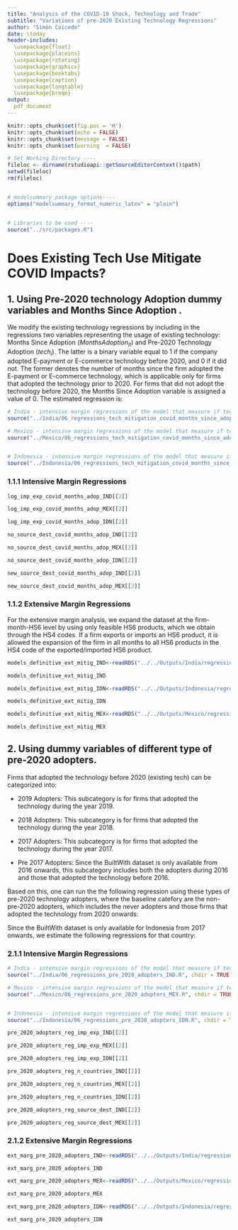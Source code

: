 ```yaml
---
title: "Analysis of the COVID-19 Shock, Technology and Trade"
subtitle: "Variations of pre-2020 Existing Technology Regressions"
author: "Simón Caicedo"
date: \today
header-includes:
  \usepackage{float}
  \usepackage{placeins}
  \usepackage{rotating}
  \usepackage{graphicx}
  \usepackage{booktabs}
  \usepackage{caption}
  \usepackage{longtable}
  \usepackage{breqn}
output:
  pdf_document
---
```


```r
knitr::opts_chunk$set(fig.pos = 'H')
knitr::opts_chunk$set(echo = FALSE)
knitr::opts_chunk$set(message = FALSE)
knitr::opts_chunk$set(warning  = FALSE)
```

```r

# Set Working Directory ----
fileloc <- dirname(rstudioapi::getSourceEditorContext()$path)
setwd(fileloc)
rm(fileloc)


# modelsummary package options----
options("modelsummary_format_numeric_latex" = "plain")


# Libraries to be used ----
source("../src/packages.R")

```


# Does Existing Tech Use Mitigate COVID Impacts?

## 1. Using Pre-2020 technology Adoption dummy variables and Months Since Adoption  . 

We modify the existing technology regressions by including in the regressions two variables representing the usage of existing technology: Months Since Adoption ($MonthsAdoption_{it}$) and Pre-2020 Technology Adoption ($tech_i$). The latter is a binary variable equal to 1 if the company adopted E-payment or E-commerce technology before 2020, and 0 if it did not. The former denotes the number of months since the firm adopted the E-payment or E-commerce technology, which is applicable only for firms that adopted the technology prior to 2020. For firms that did not adopt the technology before 2020, the Months Since Adoption variable is assigned a value of 0. The estimated regression is:


\begin{dmath}\label{reg_2}
y_{ipt} = \alpha_0 + \alpha_1 MonthsAdoption_{it} \cdot covid_t + \alpha_2 MonthsAdoption_{it} \cdot covid_t \cdot category_p + \alpha_3 tech_i \cdot covid_t + \alpha_4 tech_i \cdot covid_t \cdot category_p  +\alpha_5 covid_t \cdot category_p + FE_p + FE_i + FE_t + \epsilon_{ipt}
\end{dmath}




```r

# India - intensive margin regressions of the model that measure if tech adoption mitigated covid impacts using months since adoption
source("../India/06_regressions_tech_mitigation_covid_months_since_adoption_IND.R", chdir = TRUE)

# Mexico - intensive margin regressions of the model that measure if tech adoption mitigated covid impacts 
source("../Mexico/06_regressions_tech_mitigation_covid_months_since_adoption_MEX.R", chdir = TRUE)


# Indonesia - intensive margin regressions of the model that measure if tech adoption mitigated covid impacts
source("../Indonesia/06_regressions_tech_mitigation_covid_months_since_adoption_IDN.R", chdir = TRUE)


```

### 1.1.1 Intensive Margin Regressions


```r

log_imp_exp_covid_months_adop_IND[[2]]

```



```r

log_imp_exp_covid_months_adop_MEX[[2]]

```


```r

log_imp_exp_covid_months_adop_IDN[[2]]

```




```r

no_source_dest_covid_months_adop_IND[[2]]

```



```r

no_source_dest_covid_months_adop_MEX[[2]]

```



```r

no_source_dest_covid_months_adop_IDN[[2]]

```






```r

new_source_dest_covid_months_adop_IND[[2]]

```



```r

new_source_dest_covid_months_adop_MEX[[2]]

```

### 1.1.2 Extensive Margin Regressions 

For the extensive margin analysis, we expand the dataset at the firm-month-HS6 level by using only feasible HS6 products, which we obtain through the HS4 codes. If a firm exports or imports an HS6 product, it is allowed the expansion of the firm in all months to all HS6 products in the HS4 code of the exported/imported HS6 product. 

```r

models_definitive_ext_mitig_IND<-readRDS("../../Outputs/India/regressions_results/tech_mitigation_covid_model/models_prop_tech_covid_2020_and_months_since_adopted_IND.rds")[[2]]

models_definitive_ext_mitig_IND

```


```r

models_definitive_ext_mitig_IDN<-readRDS("../../Outputs/Indonesia/regressions_results/tech_mitigation_covid_model/models_prop_tech_covid_2020_and_months_since_adopted_IDN.rds")[[2]]

models_definitive_ext_mitig_IDN

```



```r

models_definitive_ext_mitig_MEX<-readRDS("../../Outputs/Mexico/regressions_results/tech_mitigation_covid_model/models_prop_tech_covid_2020_and_months_since_adopted_MEX.rds")[[2]]

models_definitive_ext_mitig_MEX

```



## 2. Using dummy variables of different type of pre-2020 adopters.

Firms that adopted the technology before 2020 (existing tech) can be categorized into:

-   2019 Adopters: This subcategory is for firms that adopted the technology during the year 2019.

-   2018 Adopters: This subcategory is for firms that adopted the technology during the year 2018.

-   2017 Adopters: This subcategory is for firms that adopted the technology during the year 2017.

-   Pre 2017 Adopters: Since the BuiltWith dataset is only available from 2016 onwards, this subcategory includes both the adopters during 2016 and those that adopted the technology before 2016.
    
    
Based on this, one can run the the following regression using these types of pre-2020 technology adopters, where the baseline catefory are the non-pre-2020 adopters, which includes the never adopters and those firms that adopted the technology from 2020 onwards:
    
    
\begin{dmath}\label{reg_3}
y_{ipt} = \alpha_0 + \alpha_1 Pre2017Adopter_{i} \cdot covid_t + \alpha_2 Pre2017Adopter_{it} \cdot covid_t \cdot category_p + \alpha_3 2017Adopter_i \cdot covid_t + \alpha_4 2017Adopter_i \cdot covid_t \cdot category_p +  \alpha_5 2018Adopter_i \cdot covid_t + \alpha_6 2018Adopter_i \cdot covid_t \cdot category_p  +   \alpha_7 2019Adopter_i \cdot covid_t + \alpha_8 2019Adopter_i \cdot covid_t \cdot category_p  +\alpha_9 covid_t \cdot category_p + FE_p + FE_i + FE_t + \epsilon_{ipt}
\end{dmath}


Since the BuiltWith dataset is only available for Indonesia from 2017 onwards, we estimate the following regressions for that country:


\begin{dmath}\label{reg_3}
y_{ipt} = \alpha_0 + \alpha_1 Pre2018Adopter_{i} \cdot covid_t + \alpha_2 Pre2018Adopter_{it} \cdot covid_t \cdot category_p +  \alpha_3 2018Adopter_i \cdot covid_t + \alpha_4 2018Adopter_i \cdot covid_t \cdot category_p+ \alpha_5 2019Adopter_i \cdot covid_t + \alpha_6 2019Adopter_i \cdot covid_t \cdot category_p + \alpha_7 covid_t \cdot category_p + FE_p + FE_i + FE_t + \epsilon_{ipt}
\end{dmath}


### 2.1.1 Intensive Margin Regressions


```r

# India - intensive margin regressions of the model that measure if tech adoption mitigated covid impacts using dummies for different types of pre-2020 adopters
source("../India/06_regressions_pre_2020_adopters_IND.R", chdir = TRUE)

# Mexico - intensive margin regressions of the model that measure if tech adoption mitigated covid impacts using dummies for different types of pre-2020 adopters
source("../Mexico/06_regressions_pre_2020_adopters_MEX.R", chdir = TRUE)


# Indonesia - intensive margin regressions of the model that measure if tech adoption mitigated covid impacts using dummies for different types of pre-2020 adopters
source("../Indonesia/06_regressions_pre_2020_adopters_IDN.R", chdir = TRUE)


```




```r

pre_2020_adopters_reg_imp_exp_IND[[2]]

```



```r

pre_2020_adopters_reg_imp_exp_MEX[[2]]

```


```r

pre_2020_adopters_reg_imp_exp_IDN[[2]]

```




```r

pre_2020_adopters_reg_n_countries_IND[[2]]

```



```r

pre_2020_adopters_reg_n_countries_MEX[[2]]

```



```r

pre_2020_adopters_reg_n_countries_IDN[[2]]

```



```r

pre_2020_adopters_reg_source_dest_IND[[2]]

```



```r

pre_2020_adopters_reg_source_dest_MEX[[2]]

```


### 2.1.2 Extensive Margin Regressions


```r

ext_marg_pre_2020_adopters_IND<-readRDS("../../Outputs/India/regressions_results/tech_mitigation_covid_model/models_prop_pre_2020_adopters_IND.rds")[[2]]

ext_marg_pre_2020_adopters_IND

```


```r

ext_marg_pre_2020_adopters_MEX<-readRDS("../../Outputs/Mexico/regressions_results/tech_mitigation_covid_model/models_prop_pre_2020_adopters_MEX.rds")[[2]]

ext_marg_pre_2020_adopters_MEX

```


```r

ext_marg_pre_2020_adopters_IDN<-readRDS("../../Outputs/Indonesia/regressions_results/tech_mitigation_covid_model/models_prop_pre_2020_adopters_IDN.rds")[[2]]

ext_marg_pre_2020_adopters_IDN

```



